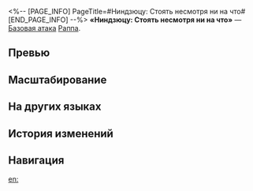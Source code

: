 <%-- [PAGE_INFO]
PageTitle=#Ниндзюцу: Стоять несмотря ни на что#
[END_PAGE_INFO] --%>
{{Навык Инфобокс
|Название         = Ниндзюцу: Стоять несмотря ни на что
|Изображение      = Навык Ниндзюцу: Стоять несмотря ни на что.png
|Персонаж         = Раппа
|Тип              = Базовая атака
|Тэг              = Одиночная атака
|УронСтойк        = 10
|ЭнергияГен       = 20
|Энергия          = 
|Длительность     = 
|Описание         = Наносит выбранному противнику мнимый урон, равный {{Цвет|Выделенный|50%—110%}} от силы атаки Раппы.
|Свойство1        = 
|Масштабирование1 = 
}}
'''«Ниндзюцу: Стоять несмотря ни на что»''' — [[Базовая атака]] [[Раппа]].

==Превью==
{{Превью
|Файл = Ниндзюцу: Стоять несмотря ни на что Превью
}}

==Масштабирование==
{{Масштабирование навыка|тип=Базовая атака
|50%;60%;70%;80%;90%;100%;110%;120%;130%;140%
}}

==На других языках==
{{На других языках
|en   = Ninjutsu: Rise Above Tumbles
|zhs  = 忍术•七转八起
|zht  = 忍術•七轉八起
|ja   = {{Rubi|忍法|にんぽう}}・{{Rubi|七転八起|しちてんはっき}}
|ko   = 인술•칠전팔기
|es   = Ninjutsu: Alzarse tras tropezar
|fr   = Ninjutsu&nbsp;: Élévation
|ru   = Ниндзюцу: Стоять несмотря ни на что
|th   = Ninjutsu: Rise Above Tumbles
|vi   = Nhẫn Thuật: Gan Vàng Dạ Sắt
|de   = Ninjutsu: Aufstieg und Fall
|id   = Ninjutsu: Rise Above Tumbles
|pt   = Ninjutsu: Eleve-se Sobre o Conflito
}}

==История изменений==
{{История изменений|3.5}}

==Навигация==
{{Навык Навбокс|Раппа}}

[[en:]]